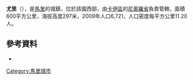 '''尤里'''（{{lang-fr|Youri}}），是[[馬里|馬里]]的城鎮，位於該國西部，由[[卡伊區|卡伊區]]的[[尼奧羅省|尼奧羅省]]負責管轄，面積600平方公里，海拔高度297米，2009年人口6,721，人口密度每平方公里11.20人。

==參考資料==
*{{citation
 |url         = http://instat.gov.ml/documentation/kayes.pdf
 |publisher   = République de Mali: Institut National de la Statistique
 |title       = Resultats Provisoires RGPH 2009 (Région de Kayes)
 |language    = fr
 |deadurl     = yes
 |archiveurl  = https://www.webcitation.org/6AnXrhnbD?url=http://instat.gov.ml/documentation/kayes.pdf
 |archivedate = 2012-09-19
}}

{{Coord|15|6|25|N|9|48|40|W|display=title}}

{{Mali-geo-stub}}
[[Category:馬里城市|Category:馬里城市]]